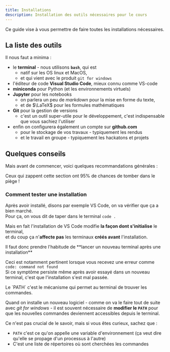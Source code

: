 ```yaml
---
title: Installations
description: Installation des outils nécessaires pour le cours
---
```



Ce guide vise à vous permettre de faire toutes les installations nécessaires.

## La liste des outils

<Admonition type="note" title="La liste des outils" collapsible>
Il nous faut a minima :

* le **terminal** - nous utilisons **`bash`**, qui est
  * natif sur les OS linux et MacOS,
  * et qui vient avec le produit `git for windows`
* l'éditeur de code **Visual Studio Code**, mieux connu comme VS-code
* **miniconda** pour Python (et les environnements virtuels)
* **Jupyter** pour les notebooks
  * on parlera un peu de *markdown* pour la mise en forme du texte,
  * et de $\LaTeX$ pour les formules mathématiques
* **Git** pour la gestion de versions
  * c'est un outil super-utile pour le développement, c'est indispensable que vous sachiez l'utiliser
* enfin on configurera également un compte sur **github.com**
  * pour le stockage de vos travaux - typiquement les rendus
  * et le travail en groupe - typiquement les hackatons et projets
</Admonition>

## Quelques conseils

Mais avant de commencer, voici quelques recommandations générales :

<Admonition type="caution" title="À lire attentivement !">
Ceux qui zappent cette section ont 95% de chances de tomber dans le piège !
</Admonition>

### Comment tester une installation

Après avoir installé, disons par exemple VS Code, on va vérifier que ça a bien marché.   
Pour ça, on vous dit de taper dans le terminal `code .`

Mais en fait l'installation de VS Code modifie **la façon dont s'initialise** le terminal,  
et du coup ça n'**affecte pas** les terminaux **créés avant** l'installation.

<Admonition type="caution" title="Pensez-y !">
Il faut donc prendre l'habitude de **lancer un nouveau terminal après une installation**
</Admonition>

Ceci est notamment pertinent lorsque vous recevez une erreur comme  
`code: command not found`  
Si ce symptôme persiste même après avoir essayé dans un nouveau terminal, c'est que l'installation s'est mal passée.

<Admonition type="note" title="Le PATH (pour les curieux)" collapsible>
Le `PATH` c'est le mécanisme qui permet au terminal de trouver les commandes.

Quand on installe un nouveau logiciel - comme on va le faire tout de suite avec
*git for windows* - il est souvent nécessaire de **modifier le `PATH`** pour que les nouvelles
commandes deviennent accessibles depuis le terminal.

Ce n'est pas crucial de le savoir, mais si vous êtes curieux, sachez que :

* `PATH` c'est ce qu'on appelle une variable d'environnement (ça veut dire qu'elle se
  propage d'un processus à l'autre)
* C'est une liste de répertoires où sont cherchées les commandes
</Admonition> 